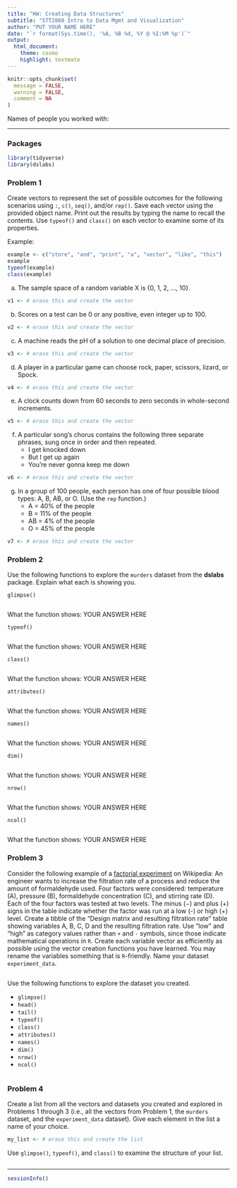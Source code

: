 ```yaml
---
title: "HW: Creating Data Structures"
subtitle: "STT2860 Intro to Data Mgmt and Visualization" 
author: "PUT YOUR NAME HERE"
date: "`r format(Sys.time(), '%A, %B %d, %Y @ %I:%M %p')`"
output: 
  html_document: 
    theme: cosmo
    highlight: textmate
---
```


```r
knitr::opts_chunk$set(
  message = FALSE,
  warning = FALSE,
  comment = NA
)
```

Names of people you worked with: 

***

### Packages

```r
library(tidyverse)
library(dslabs)
```


### Problem 1

Create vectors to represent the set of possible outcomes for the following scenarios using `:`, `c()`, `seq()`, and/or `rep()`. Save each vector using the provided object name. Print out the results by typing the name to recall the contents. Use `typeof()` and `class()` on each vector to examine some of its properties.

Example:

```r
example <- c("store", "and", "print", "a", "vector", "like", "this")
example
typeof(example)
class(example)
```

a) The sample space of a random variable X is {0, 1, 2, ..., 10}.

```r
v1 <- # erase this and create the vector
```

b) Scores on a test can be 0 or any positive, even integer up to 100.

```r
v2 <- # erase this and create the vector
```

c) A machine reads the pH of a solution to one decimal place of precision.
 
```r
v3 <- # erase this and create the vector
```

d) A player in a particular game can choose rock, paper, scissors, lizard, or Spock.

```r
v4 <- # erase this and create the vector
```

e) A clock counts down from 60 seconds to zero seconds in whole-second increments.

```r
v5 <- # erase this and create the vector
```

f) A particular song's chorus contains the following three separate phrases, sung once in order and then repeated.
    + I get knocked down
    + But I get up again
    + You're never gonna keep me down
    
```r
v6 <- # erase this and create the vector
```

g) In a group of 100 people, each person has one of four possible blood types: A, B, AB, or O. (Use the `rep` function.)
    + A = 40% of the people
    + B = 11% of the people
    + AB = 4% of the people
    + O = 45% of the people
    
```r
v7 <- # erase this and create the vector
```


### Problem 2

Use the following functions to explore the `murders` dataset from the **dslabs** package. Explain what each is showing you.

`glimpse()`

```r

```

What the function shows: YOUR ANSWER HERE

`typeof()`

```r

```

What the function shows: YOUR ANSWER HERE

`class()`

```r

```

What the function shows: YOUR ANSWER HERE

`attributes()`

```r

```

What the function shows: YOUR ANSWER HERE

`names()`

```r

```

What the function shows: YOUR ANSWER HERE

`dim()`

```r

```

What the function shows: YOUR ANSWER HERE

`nrow()`

```r

```

What the function shows: YOUR ANSWER HERE

`ncol()`

```r

```

What the function shows: YOUR ANSWER HERE


### Problem 3

Consider the following example of a [factorial experiment](https://en.wikipedia.org/wiki/Factorial_experiment) on Wikipedia: An engineer wants to increase the filtration rate of a process and reduce the amount of formaldehyde used. Four factors were considered: temperature (A), pressure (B), formaldehyde concentration (C), and stirring rate (D). Each of the four factors was tested at two levels. The minus (−) and plus (+) signs in the table indicate whether the factor was run at a low (-) or high (+) level. Create a tibble of the "Design matrix and resulting filtration rate" table showing variables A, B, C, D and the resulting filtration rate. Use "low" and "high" as category values rather than `+` and `-` symbols, since those indicate mathematical operations in `R`. Create each variable vector as efficiently as possible using the vector creation functions you have learned. You may rename the variables something that is `R`-friendly. Name your dataset `experiment_data`.

```r

```

Use the following functions to explore the dataset you created.

* `glimpse()`
* `head()`
* `tail()`
* `typeof()`
* `class()`
* `attributes()`
* `names()`
* `dim()`
* `nrow()`
* `ncol()`

```r

```


### Problem 4

Create a list from all the vectors and datasets you created and explored in Problems 1 through 3 (i.e., all the vectors from Problem 1, the `murders` dataset, and the `experiment_data` dataset). Give each element in the list a name of your choice.

```r
my_list <- # erase this and create the list
```

Use `glimpse()`, `typeof()`, and `class()` to examine the structure of your list.

```r

```


***
```r
sessionInfo()
```

